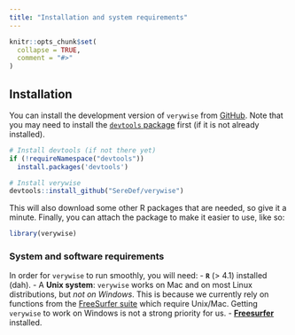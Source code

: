 ```yaml
---
title: "Installation and system requirements"
---
```


```r
knitr::opts_chunk$set(
  collapse = TRUE,
  comment = "#>"
)
```

## Installation

You can install the development version of `verywise` from [GitHub](https://github.com/). Note that you may need to install the [`devtools` package](https://devtools.r-lib.org/) first (if it is not already installed).


``` r
# Install devtools (if not there yet)
if (!requireNamespace("devtools"))
  install.packages('devtools')

# Install verywise
devtools::install_github("SereDef/verywise")
```

This will also download some other R packages that are needed, so give it a minute. 
Finally, you can attach the package to make it easier to use, like so:

```r
library(verywise)
```

### System and software requirements
In order for `verywise` to run smoothly, you will need:
 - **`R`** (> 4.1) installed (dah).
 - A **Unix system**: `verywise` works on Mac and on most Linux distributions, but *not on Windows*. This is because we currently rely on functions from the [FreeSurfer suite](https://surfer.nmr.mgh.harvard.edu/) which require Unix/Mac. Getting `verywise` to work on Windows is not a strong priority for us.
 - [**Freesurfer**](https://surfer.nmr.mgh.harvard.edu/) installed.
